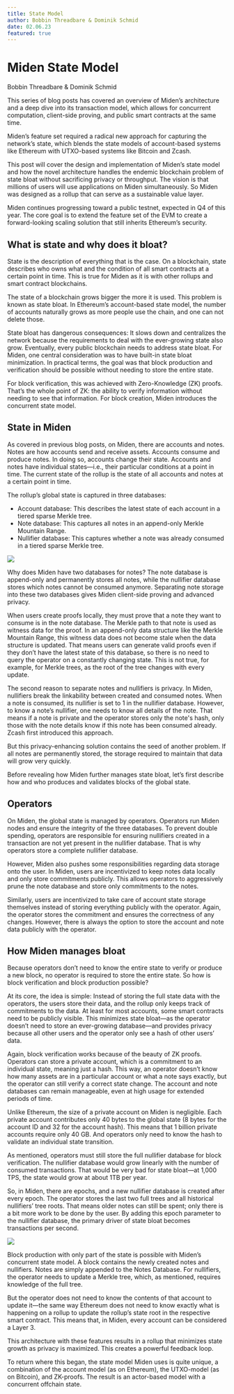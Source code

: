```yaml
---
title: State Model
author: Bobbin Threadbare & Dominik Schmid
date: 02.06.23
featured: true
---
```



# Miden State Model

<span className="author">Bobbin Threadbare & Dominik Schmid</span>

This series of blog posts has covered an overview of Miden’s architecture and a deep dive into its transaction model, which allows for concurrent computation, client-side proving, and public smart contracts at the same time.

Miden’s feature set required a radical new approach for capturing the network’s state, which blends the state models of account-based systems like Ethereum with UTXO-based systems like Bitcoin and Zcash.

This post will cover the design and implementation of Miden’s state model and how the novel architecture handles the endemic blockchain problem of state bloat without sacrificing privacy or throughput. The vision is that millions of users will use applications on Miden simultaneously. So Miden was designed as a rollup that can serve as a sustainable value layer.

Miden continues progressing toward a public testnet, expected in Q4 of this year. The core goal is to extend the feature set of the EVM to create a forward-looking scaling solution that still inherits Ethereum’s security.

## What is state and why does it bloat?

State is the description of everything that is the case. On a blockchain, state describes who owns what and the condition of all smart contracts at a certain point in time. This is true for Miden as it is with other rollups and smart contract blockchains.

The state of a blockchain grows bigger the more it is used. This problem is known as state bloat. In Ethereum’s account-based state model, the number of accounts naturally grows as more people use the chain, and one can not delete those.

State bloat has dangerous consequences: It slows down and centralizes the network because the requirements to deal with the ever-growing state also grow. Eventually, every public blockchain needs to address state bloat. For Miden, one central consideration was to have built-in state bloat minimization. In practical terms, the goal was that block production and verification should be possible without needing to store the entire state.

For block verification, this was achieved with Zero-Knowledge (ZK) proofs. That’s the whole point of ZK: the ability to verify information without needing to see that information. For block creation, Miden introduces the concurrent state model.

## State in Miden

As covered in previous blog posts, on Miden, there are accounts and notes. Notes are how accounts send and receive assets. Accounts consume and produce notes. In doing so, accounts change their state. Accounts and notes have individual states—i.e., their particular conditions at a point in time. The current state of the rollup is the state of all accounts and notes at a certain point in time.

The rollup’s global state is captured in three databases:
- Account database: This describes the latest state of each account in a tiered sparse Merkle tree.
- Note database: This captures all notes in an append-only Merkle Mountain Range.
- Nullifier database: This captures whether a note was already consumed in a tiered sparse Merkle tree.

![](/images/SM1-Newest.png)

Why does Miden have two databases for notes? The note database is append-only and permanently stores all notes, while the nullifier database stores which notes cannot be consumed anymore. Separating note storage into these two databases gives Miden client-side proving and advanced privacy.

When users create proofs locally, they must prove that a note they want to consume is in the note database. The Merkle path to that note is used as witness data for the proof. In an append-only data structure like the Merkle Mountain Range, this witness data does not become stale when the data structure is updated. That means users can generate valid proofs even if they don’t have the latest state of this database, so there is no need to query the operator on a constantly changing state. This is not true, for example, for Merkle trees, as the root of the tree changes with every update.

The second reason to separate notes and nullifiers is privacy. In Miden, nullifiers break the linkability between created and consumed notes. When a note is consumed, its nullifier is set to 1 in the nullifier database. However, to know a note’s nullifier, one needs to know all details of the note. That means if a note is private and the operator stores only the note's hash, only those with the note details know if this note has been consumed already. Zcash first introduced this approach.

But this privacy-enhancing solution contains the seed of another problem. If all notes are permanently stored, the storage required to maintain that data will grow very quickly.

Before revealing how Miden further manages state bloat, let’s first describe how and who produces and validates blocks of the global state.

## Operators

On Miden, the global state is managed by operators. Operators run Miden nodes and ensure the integrity of the three databases. To prevent double spending, operators are responsible for ensuring nullifiers created in a transaction are not yet present in the nullifier database. That is why operators store a complete nullifier database.

However, Miden also pushes some responsibilities regarding data storage onto the user. In Miden, users are incentivized to keep notes data locally and only store commitments publicly. This allows operators to aggressively prune the note database and store only commitments to the notes.

Similarly, users are incentivized to take care of account state storage themselves instead of storing everything publicly with the operator. Again, the operator stores the commitment and ensures the correctness of any changes. However, there is always the option to store the account and note data publicly with the operator.

## How Miden manages bloat

Because operators don’t need to know the entire state to verify or produce a new block, no operator is required to store the entire state. So how is block verification and block production possible?

At its core, the idea is simple: Instead of storing the full state data with the operators, the users store their data, and the rollup only keeps track of commitments to the data. At least for most accounts, some smart contracts need to be publicly visible. This minimizes state bloat—as the operator doesn’t need to store an ever-growing database—and provides privacy because all other users and the operator only see a hash of other users’ data.

Again, block verification works because of the beauty of ZK proofs. Operators can store a private account, which is a commitment to an individual state, meaning just a hash. This way, an operator doesn’t know how many assets are in a particular account or what a note says exactly, but the operator can still verify a correct state change. The account and note databases can remain manageable, even at high usage for extended periods of time.

Unlike Ethereum, the size of a private account on Miden is negligible. Each private account contributes only 40 bytes to the global state (8 bytes for the account ID and 32 for the account hash). This means that 1 billion private accounts require only 40 GB. And operators only need to know the hash to validate an individual state transition.

As mentioned, operators must still store the full nullifier database for block verification. The nullifier database would grow linearly with the number of consumed transactions. That would be very bad for state bloat—at 1,000 TPS, the state would grow at about 1TB per year.

So, in Miden, there are epochs, and a new nullifier database is created after every epoch. The operator stores the last two full trees and all historical nullifiers’ tree roots. That means older notes can still be spent; only there is a bit more work to be done by the user. By adding this epoch parameter to the nullifier database, the primary driver of state bloat becomes transactions per second.

![](/images/SM2-Newest.png)

Block production with only part of the state is possible with Miden’s concurrent state model. A block contains the newly created notes and nullifiers. Notes are simply appended to the Notes Database. For nullifiers, the operator needs to update a Merkle tree, which, as mentioned, requires knowledge of the full tree.

But the operator does not need to know the contents of that account to update it—the same way Ethereum does not need to know exactly what is happening on a rollup to update the rollup’s state root in the respective smart contract. This means that, in Miden, every account can be considered a Layer 3.

This architecture with these features results in a rollup that minimizes state growth as privacy is maximized. This creates a powerful feedback loop.

To return where this began, the state model Miden uses is quite unique, a combination of the account model (as on Ethereum), the UTXO-model (as on Bitcoin), and ZK-proofs. The result is an actor-based model with a concurrent offchain state.
